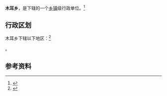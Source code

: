 {{中国乡级行政区|62/12/23/206/000}}

'''木耳乡'''，是{{PRC admin/fullname|62/12/23/206/000|3}}下辖的一个[[乡镇|乡镇]]级行政单位。<ref>{{PRC admin/ref sgc|{{PRC admin/parent|62/12/23/206/000}}}}</ref>

== 行政区划 ==

木耳乡下辖以下地区：<ref>{{PRC admin/ref sgc|62/12/23/206/000}}</ref>

{{PRC admin/children|62/12/23/206/000}}。

== 参考资料 ==

{{reflist}}

{{行政区划小作品}}
{{PRC admin/navcat|62/12/23/206/000}}